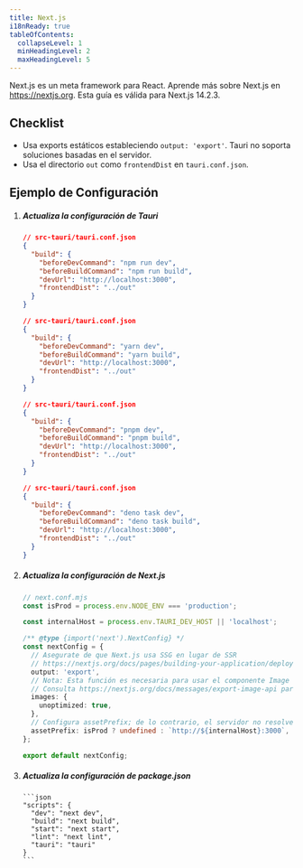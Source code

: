 ```yaml
---
title: Next.js
i18nReady: true
tableOfContents:
  collapseLevel: 1
  minHeadingLevel: 2
  maxHeadingLevel: 5
---
```



Next.js es un meta framework para React. Aprende más sobre Next.js en https://nextjs.org. Esta guía es válida para Next.js 14.2.3.

## Checklist

- Usa exports estáticos estableciendo `output: 'export'`. Tauri no soporta soluciones basadas en el servidor.
- Usa el directorio `out` como `frontendDist` en `tauri.conf.json`.

## Ejemplo de Configuración

<Steps>

1.  ##### Actualiza la configuración de Tauri

    <Tabs>

      <TabItem label="npm">

    ```json
    // src-tauri/tauri.conf.json
    {
      "build": {
        "beforeDevCommand": "npm run dev",
        "beforeBuildCommand": "npm run build",
        "devUrl": "http://localhost:3000",
        "frontendDist": "../out"
      }
    }
    ```

    </TabItem>

    <TabItem label="yarn">

    ```json
    // src-tauri/tauri.conf.json
    {
      "build": {
        "beforeDevCommand": "yarn dev",
        "beforeBuildCommand": "yarn build",
        "devUrl": "http://localhost:3000",
        "frontendDist": "../out"
      }
    }
    ```

    </TabItem>

    <TabItem label="pnpm">

    ```json
    // src-tauri/tauri.conf.json
    {
      "build": {
        "beforeDevCommand": "pnpm dev",
        "beforeBuildCommand": "pnpm build",
        "devUrl": "http://localhost:3000",
        "frontendDist": "../out"
      }
    }
    ```

    </TabItem>

    <TabItem label="deno">

    ```json
    // src-tauri/tauri.conf.json
    {
      "build": {
        "beforeDevCommand": "deno task dev",
        "beforeBuildCommand": "deno task build",
        "devUrl": "http://localhost:3000",
        "frontendDist": "../out"
      }
    }
    ```

    </TabItem>

    </Tabs>

2.  ##### Actualiza la configuración de Next.js

    ```ts
    // next.conf.mjs
    const isProd = process.env.NODE_ENV === 'production';

    const internalHost = process.env.TAURI_DEV_HOST || 'localhost';

    /** @type {import('next').NextConfig} */
    const nextConfig = {
      // Asegurate de que Next.js usa SSG en lugar de SSR
      // https://nextjs.org/docs/pages/building-your-application/deploying/static-exports
      output: 'export',
      // Nota: Esta función es necesaria para usar el componente Image de Next.js en modo SSG.
      // Consulta https://nextjs.org/docs/messages/export-image-api para ver algunas soluciones alternativas.
      images: {
        unoptimized: true,
      },
      // Configura assetPrefix; de lo contrario, el servidor no resolverá correctamente tus recursos.
      assetPrefix: isProd ? undefined : `http://${internalHost}:3000`,
    };

    export default nextConfig;
    ```

3.  ##### Actualiza la configuración de package.json

        ```json
        "scripts": {
          "dev": "next dev",
          "build": "next build",
          "start": "next start",
          "lint": "next lint",
          "tauri": "tauri"
        }
        ```

</Steps>
